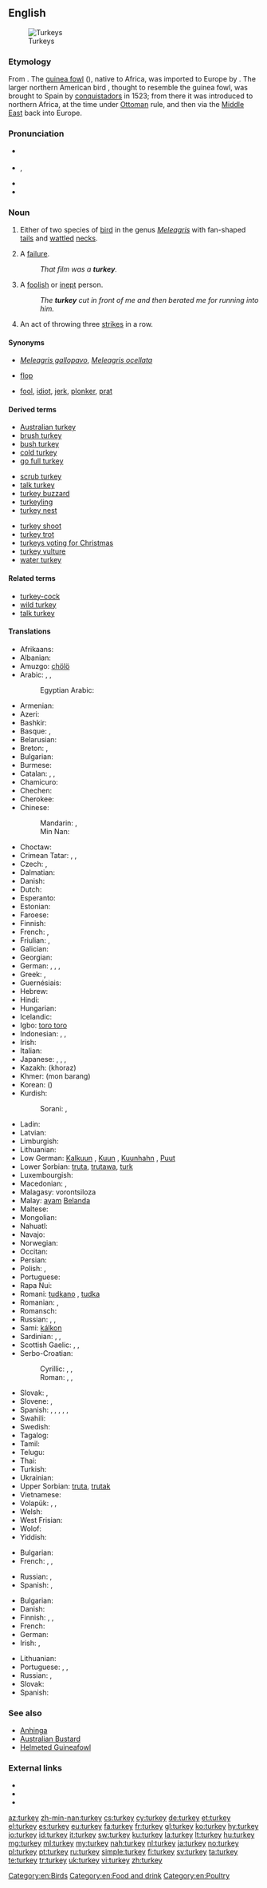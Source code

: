 {{also|Turkey}}
==English==
[[Image:Turkeys_1.jpg|thumb|Turkeys]]

===Etymology===
From {{term|Turkey|lang=en}}. The [[guinea fowl]] ({{term|Numida meleagris|lang=mul}}), native to Africa, was imported to Europe by {{term|turkey merchant|turkey merchants|lang=en}}. The larger northern American bird {{term|Meleagris gallopavo|lang=mul}}, thought to resemble the guinea fowl, was brought to Spain by [[conquistador]]s in 1523; from there it was introduced to northern Africa, at the time under [[Ottoman]] rule, and then via the [[Middle East]] back into Europe.

===Pronunciation===
* {{a|RP}} {{IPA|/ˈtɜː.ki/}}
* {{a|US}} {{IPA|/ˈtɝ.ki/}}, {{enPR|tûr'kē}}
* {{audio|en-us-turkey.ogg|Audio (US)}}
* {{rhymes|ɜː(r)ki}}

===Noun===
{{en-noun}}

# Either of two species of [[bird]] in the genus ''[[Meleagris]]'' with fan-shaped [[tail]]s and [[wattle]]d [[neck]]s.
# {{colloquial}} A [[failure]].
#: ''That film was a '''turkey'''.''
# {{slang|usually|mildly|derogatory}} A [[foolish]] or [[inept]] person.
#: ''The '''turkey''' cut in front of me and then berated me for running into him.''
# {{bowling}} An act of throwing three [[strike]]s in a row.

====Synonyms====
* {{sense|bird}} ''[[Meleagris gallopavo]]'', ''[[Meleagris ocellata]]''
* {{sense|failure}} [[flop]]
* {{sense|stupid person}} [[fool]], [[idiot]], {{qualifier|US}} [[jerk]], {{qualifier|UK}} [[plonker]], {{qualifier|UK}} [[prat]]

====Derived terms====
{{rel-top3|Terms derived from ''turkey''}}
* [[Australian turkey]]
* [[brush turkey]]
* [[bush turkey]]
* [[cold turkey]]
* [[go full turkey]]
{{rel-mid3}}
* [[scrub turkey]]
* [[talk turkey]]
* [[turkey buzzard]]
* [[turkeyling]]
* [[turkey nest]]
{{rel-mid3}}
* [[turkey shoot]]
* [[turkey trot]]
* [[turkeys voting for Christmas]]
* [[turkey vulture]]
* [[water turkey]]
{{rel-bottom}}

====Related terms====
* [[turkey-cock]]
* [[wild turkey]]
* [[talk turkey]]

====Translations====
{{trans-top|bird}}
* Afrikaans: {{t-|af|kalkoen}}
* Albanian: {{t-|sq|gjeli i detit}}
* Amuzgo: [[chölö]]
* Arabic: {{t-|ar|ديك هندي|m|tr=diik híndiy}}, {{t-|ar|ديك رومي|m|tr=diik rúumiy}}, {{t-|ar|ديك الحبش|m|tr=diik al-Hábash}}
*: Egyptian Arabic: {{tø|arz|ديك رومي|m|tr=dik rumi|sc=Arab}}
* Armenian: {{t-|hy|հնդկահավ|tr=hndkahav}}
* Azeri: {{t+|az|hinduşka}}
* Bashkir: {{t+|ba|күркә|tr=kürkä|sc=Cyrl}}
* Basque: {{t+|eu|indioilar|m}}, {{t+|eu|indioilo|f}}
* Belarusian: {{t-|be|дзікая індычка|f|tr=dzíkaja indýčka|xs=Belarusian}}
* Breton: {{t-|br|yar-Indez|f}}, {{t-|br|kilhog-Indez|m}}
* Bulgarian: {{t+|bg|пуйка|f|tr=pujka}}
* Burmese: {{t+|my|ကြက်ဆင်|tr=kyet-hsin|sc=Mymr}}
* Catalan: {{t-|ca|gall dindi|m}}, {{t-|ca|indiot|m}} {{qualifier|only male}}, {{t-|ca|polla d'índia|f}} {{qualifier|only female}}
* Chamicuro: {{tø|ccc|mikarawa}}
* Chechen: {{tø|ce|москал|tr=moskal}}
* Cherokee: {{t-|chr|ᎬᏂ|sc=Cher|xs=Cherokee}}
* Chinese:
*: Mandarin: {{t-|cmn|火雞|sc=Hani}}, {{t-|cmn|火鸡|tr=huǒjī|sc=Hani}}
*: Min Nan: {{t-|nan|火雞|tr=hóe-ke, hé-koe|sc=Hans}}
* Choctaw: {{tø|cho|fakit}}
* Crimean Tatar: {{tø|crh|körel}}, {{tø|crh|köküş}}, {{tø|crh|müsür}}
* Czech: {{t+|cs|krocan|m}}, {{t+|cs|krůta|f}}
* Dalmatian: {{tø|dlm|dindiuota|f}}
* Danish: {{t-|da|kalkun}}
* Dutch: {{t+|nl|kalkoen|m}}
* Esperanto: {{t-|eo|meleagro|xs=Esperanto}}
* Estonian: {{t+|et|kalkun}}
* Faroese: {{t-|fo|kalkun|xs=Faroese}}
* Finnish: {{t+|fi|kalkkuna}}
* French: {{t+|fr|dinde|f}}, {{t+|fr|dindon|m}}
* Friulian: {{tø|fur|dindi}}, {{tø|fur|dindiat}}
* Galician: {{t+|gl|pavo|m}}
* Georgian: {{t-|ka|ინდაური|tr=indauri|sc=Geor|xs=Georgian}}
* German: {{t+|de|Truthahn|m}}, {{t-|de|Truthenne|f}}, {{t-|de|Puter|m}}, {{t+|de|Pute|f}}
* Greek: {{t+|el|γαλοπούλα|f|tr=galopoúla}}, {{t+|el|διάνος|m|tr=ðiános}}
* Guernésiais: {{tø|roa-grn|dindaon|m}}
* Hebrew: {{t+|he|תרנגול הודו|tr=tarnegol hodu}}
* Hindi: {{t-|hi|पीरू|tr=pīrū|xs=Hindi}}
* Hungarian: {{t+|hu|pulyka}}
* Icelandic: {{t-|is|kalkúnn}}
* Igbo: [[toro toro]]
* Indonesian: {{t+|id|kalkun}}, {{t+|id|ayam kalkun}}, {{t-|id|ajam belanda}}
* Irish: {{t-|ga|turcaí|m|xs=Irish}}
* Italian: {{t+|it|tacchino|m}}
* Japanese: {{t-|ja|七面鳥|tr=しちめんちょう, shichimenchō}}, {{t-|ja|カラクン|tr=karakun}}, {{t-|ja|カラクン鳥|tr=karakun-chō}}, {{t-|ja|ターキー|tr=tākī}}
* Kazakh: (khoraz)
* Khmer: (mon barang)
* Korean: {{t-|ko|칠면조|tr=chilmyeonjo|sc=Hang}} ({{t-|ko|七面鳥|sc=Hani}})
* Kurdish:
*: Sorani: {{t|ku|بووقه‌له‌موون}}, {{t|ku|قه‌ل}}
{{trans-mid}}
* Ladin: {{tø|lad|tachin}}
* Latvian: {{t-|lv|tītars}}
* Limburgish: {{t-|li|sjroet}}
* Lithuanian: {{t+|lt|kalakutas|xs=Lithuanian}}
* Low German: [[Kalkuun]] {{m}}, [[Kuun]] {{m}}, [[Kuunhahn]] {{m}}, [[Puut]] {{f}}
* Lower Sorbian: [[truta]], [[trutawa]], [[turk#Lower_Sorbian|turk]]
* Luxembourgish: {{t+|lb|Schnuddelhong}}
* Macedonian: {{t-|mk|мисирка|f|tr=mísirka}}, {{t-|mk|мисир|m|tr=mísir}}
* Malagasy: vorontsiloza
* Malay: [[ayam]] [[Belanda]]
* Maltese: {{t-|mt|dundjan|xs=Maltese}}
* Mongolian: {{t-|mn|цацагт хяргуул|m|tr=tsatsagt hyarguul|sc=Cyrl|xs=Mongolian}}
* Nahuatl: {{t-|nah|xuehxolotl|xs=Nahuatl}}
* Navajo: {{tø|nv|tązhii}}
* Norwegian: {{t-|no|kalkun|m}}
* Occitan: {{t+|oc|piòt|m}}
* Persian: {{t+|fa|بوقلمون|tr=buqalamun}}
* Polish: {{t+|pl|indyk|m}}, {{t+|pl|indyczka|f}}
* Portuguese: {{t+|pt|peru|m}}
* Rapa Nui: {{t|rap|koro koro}}
* Romani: [[tudkano]] {{m}}, [[tudka]] {{f}}
* Romanian: {{t+|ro|curcan|m}}, {{t-|ro|curcă|f}}<!--this belongs under the Romanian entry: [[curci]] {{f|p}}-->
* Romansch: {{t-|rm|galdin|m}}
* Russian: {{t+|ru|индюк|m|tr=indjúk}}, {{t+|ru|индейка|f|tr=indéjka}}, {{qualifier|colloquial}} {{t+|ru|индюшка|f|tr=indjúška}}
* Sami: [[kálkon]]
* Sardinian: {{t-|sc|dindu}}, {{t-|sc|caboni de ěndias}}, {{t-|sc|pudda d'ěndia}}
* Scottish Gaelic: {{qualifier|cock}} {{t-|gd|coileach-Frangach|m}}, {{qualifier|hen}} {{t-|gd|cearc-Fhrangach|f}}, {{t-|gd|eun-Frangach|m}}
* Serbo-Croatian:
*: Cyrillic: {{t-|sh|ћурка|f}}, {{t-|sh|ћуран|m}}, {{t-|sh|пуран|m}}
*: Roman: {{t-|sh|ćurka|f}}, {{t-|sh|ćuran|m}}, {{t-|sh|puran|m}}
* Slovak: {{t-|sk|moriak|m}}, {{t-|sk|morka|f}}
* Slovene: {{t+|sl|puran|m}}, {{t-|sl|pura|f}}
* Spanish: {{t+|es|pavo|m}}, {{t-|es|chompipe|m}} {{qualifier|Costa Rica|El Salvador|Guatemala|Honduras|Nicaragua}}, {{t+|es|guajolote|m}} {{qualifier|Mexican standard usage}}, {{t+|es|guanajo|m}} {{qualifier|Cuba}}, {{t+|es|pisco|m}} {{qualifier|Colombia|Southwestern Venezuelan Andes}}, {{t-|es|totol|m}} {{qualifier|Southeastern Mexico}}
* Swahili: {{t+|sw|bata mzinga|xs=Swahili}}
* Swedish: {{t+|sv|kalkon}}
* Tagalog: {{t-|tl|pabo}}
* Tamil: {{t+|ta|வான்கோழி|tr=vaankozi|sc=Taml}}
* Telugu: {{t-|te|టర్కీ కోడి|tr=Tarkee kODi}}
* Thai: {{t-|th|ไก่งวง|tr=kai nguang}}
* Turkish: {{t+|tr|hindi}}
* Ukrainian: {{t-|uk|індик|m|tr=indýk|xs=Ukrainian}}
* Upper Sorbian: [[truta]], [[trutak]]
* Vietnamese: {{t+|vi|gà tây|xs=Vietnamese}}
* Volapük: {{t+|vo|dindun|xs=Volapük}}, {{qualifier|male}} {{t-|vo|hidindun}}, {{qualifier|female}} {{t-|vo|jidindun}}
* Welsh: {{t+|cy|twrci}}
* West Frisian: {{t-|fy|kalkoen}}
* Wolof: {{t-|wo|koppin|alt=koppin bi}}
* Yiddish: {{t-|yi|אינדיק|tr=indik|sc=Hebr|xs=Yiddish}}
{{trans-bottom}}

{{trans-top|failure}}
* Bulgarian: {{t+|bg|провал|m|tr=proval}}
* French: {{qualifier|movie}} {{t+|fr|navet|m}}, {{t+|fr|daube|f}}, {{qualifier|commercial failure}} {{t+|fr|flop|m}}
{{trans-mid}}
* Russian: {{t+|ru|провал|m|tr=provál}}, {{t+|ru|фиаско|n|tr=fiásko}}
* Spanish: {{t+|es|fracaso|m}}, {{t+|es|fiasco|m}}
{{trans-bottom}}

{{trans-top|stupid person}}
* Bulgarian: {{t+|bg|глупак|m|tr=glupák}}
* Danish: {{t-|da|fjols|n}}
* Finnish: {{t+|fi|typerys}}, {{t+|fi|hölmö}}, {{t+|fi|idiootti}}
* French: {{qualifier|woman}} {{t+|fr|dinde|f}}
* German: {{qualifier|woman}} {{t+|de|Pute|f}}
* Irish: {{t-|ga|amadán|m}}, {{t-|ga|óinseach|f}}
{{trans-mid}}
* Lithuanian: {{t+|lt|kvailys|m|xs=Lithuanian}}
* Portuguese: {{t+|pt|bobo|m}}, {{t+|pt|tolo|m}}, {{t+|pt|burro}} {{qualifier|Brazil}}
* Russian: {{t+|ru|глупец|m|tr=glupéts}}, {{t+|ru|дурак|m|tr=durák}}
* Slovak: {{t-|sk|blázon|m}}
* Spanish: {{qualifier|vulgar}} {{t+|es|pendejo|m}}
{{trans-bottom}}

===See also===
* [[Anhinga]]
* [[Australian Bustard]]
* [[Helmeted Guineafowl]]

===External links===
* {{pedia|Turkey (bird)}}
* {{specieslite|Meleagris gallopavo}}
* {{specieslite|Meleagris ocellata}}

[[Category:en:Birds]]
[[Category:en:Food and drink]]
[[Category:en:Poultry]]

[[az:turkey]]
[[zh-min-nan:turkey]]
[[cs:turkey]]
[[cy:turkey]]
[[de:turkey]]
[[et:turkey]]
[[el:turkey]]
[[es:turkey]]
[[eu:turkey]]
[[fa:turkey]]
[[fr:turkey]]
[[gl:turkey]]
[[ko:turkey]]
[[hy:turkey]]
[[io:turkey]]
[[id:turkey]]
[[it:turkey]]
[[sw:turkey]]
[[ku:turkey]]
[[la:turkey]]
[[lt:turkey]]
[[hu:turkey]]
[[mg:turkey]]
[[ml:turkey]]
[[my:turkey]]
[[nah:turkey]]
[[nl:turkey]]
[[ja:turkey]]
[[no:turkey]]
[[pl:turkey]]
[[pt:turkey]]
[[ru:turkey]]
[[simple:turkey]]
[[fi:turkey]]
[[sv:turkey]]
[[ta:turkey]]
[[te:turkey]]
[[tr:turkey]]
[[uk:turkey]]
[[vi:turkey]]
[[zh:turkey]]